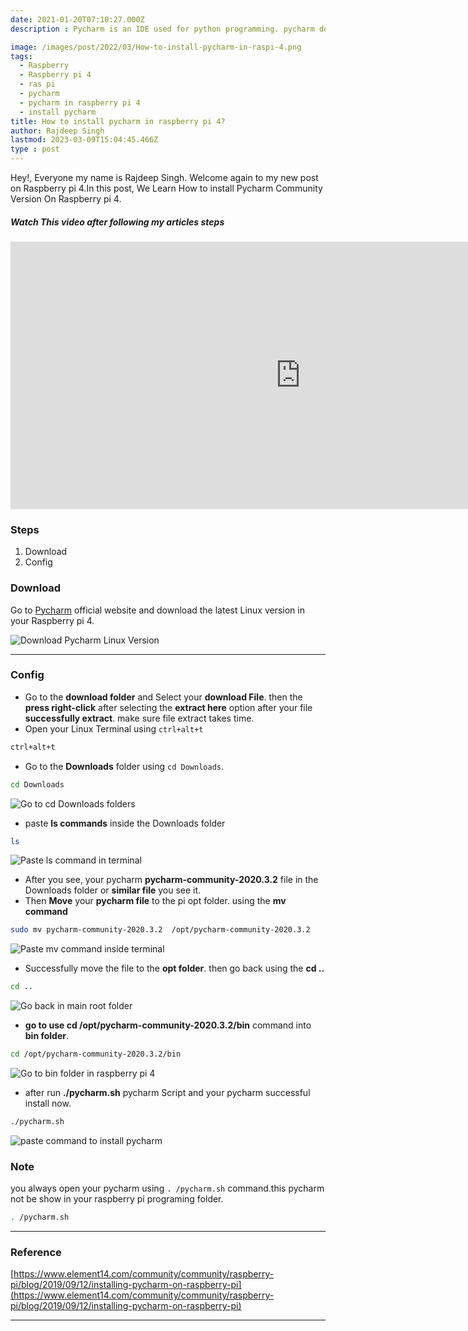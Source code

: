 ```yaml
---
date: 2021-01-20T07:10:27.000Z
description : Pycharm is an IDE used for python programming. pycharm develop by JetBrains.

image: /images/post/2022/03/How-to-install-pycharm-in-raspi-4.png
tags:
  - Raspberry
  - Raspberry pi 4
  - ras pi
  - pycharm
  - pycharm in raspberry pi 4
  - install pycharm
title: How to install pycharm in raspberry pi 4?
author: Rajdeep Singh
lastmod: 2023-03-09T15:04:45.466Z
type : post
---
```


Hey!, Everyone my name is Rajdeep Singh. Welcome again to my new post on Raspberry pi 4.In this post, We Learn How to install Pycharm Community Version
On Raspberry pi 4.

##### **Watch This video after following my articles steps**

<iframe width="928" height="428" src="https://www.youtube.com/embed/jAjwzkEDrgI?feature=oembed" frameborder="0" allow="accelerometer; autoplay; clipboard-write; encrypted-media; gyroscope; picture-in-picture" allowfullscreen></iframe>

### Steps

1. Download
2. Config

### Download

Go to [Pycharm](https://www.jetbrains.com/pycharm/download/#section=linux) official website and download the latest Linux version in your Raspberry pi 4.

![Download Pycharm Linux Version](/images/post/2021/01/download-pycharm.png "Download Pycharm Linux Version")

---

### Config

- Go to the **download folder** and Select your **download File**. then the **press right-click** after selecting the **extract here** option after your file **successfully extract**. make sure file extract takes time.
- Open your Linux Terminal using `ctrl+alt+t`

```bash
ctrl+alt+t
```

- Go to the **Downloads** folder using `cd Downloads`.

```bash
cd Downloads
```

![Go to cd Downloads folders](/images/post/2021/01/pycharm1.png "Go to cd Downloads folders")

- paste **ls commands** inside the Downloads folder

```bash
ls
```

![Paste ls command in terminal](/images/post/2021/01/pycharm-2.png "paste ls command in terminal")

- After you see, your pycharm **pycharm-community-2020.3.2** file in the Downloads folder or **similar file** you see it.
- Then **Move** your **pycharm file** to the pi opt folder. using the **mv command**

```bash
sudo mv pycharm-community-2020.3.2  /opt/pycharm-community-2020.3.2
```

![Paste mv command inside terminal](/images/post/2021/01/pycharm-3.png "paste mv command inside terminal")

- Successfully move the file to the **opt folder**. then go back using the **cd
  ..**

```bash
cd ..
```

![Go back in main root folder](/images/post/2021/01/pycharm-4.png "go back in main root folder")

- **go to use cd /opt/pycharm-community-2020.3.2/bin** command into **bin folder**.

```bash
cd /opt/pycharm-community-2020.3.2/bin
```

![Go to bin folder in raspberry pi 4](/images/post/2021/01/pycharm-5.png "go to bin folder in raspberry pi 4")

- after run **./pycharm.sh** pycharm Script and your pycharm successful install now.

```bash
./pycharm.sh
```

![paste command to install pycharm](/images/post/2021/01/pycharm-6.png "paste command to install pycharm")

### Note

you always open your pycharm using `. /pycharm.sh` command.this pycharm not be
show in your raspberry pi programing folder.

```bash
. /pycharm.sh
```

---

### Reference

[https://www.element14.com/community/community/raspberry-pi/blog/2019/09/12/installing-pycharm-on-raspberry-pi](https://www.element14.com/community/community/raspberry-pi/blog/2019/09/12/installing-pycharm-on-raspberry-pi)

---
